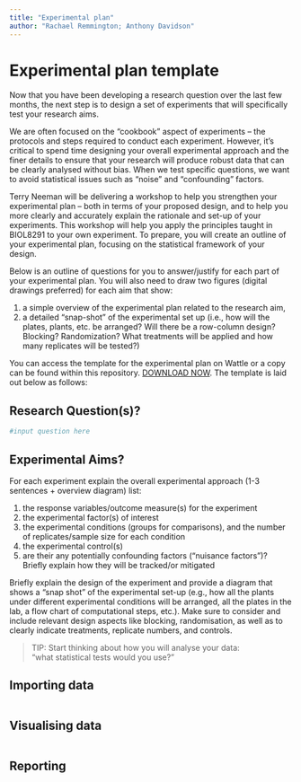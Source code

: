```yaml
---
title: "Experimental plan"
author: "Rachael Remmington; Anthony Davidson"
---
```


# Experimental plan template

Now that you have been developing a research question over the last few months, the next step is to design a set of experiments that will specifically test your research aims.

We are often focused on the “cookbook” aspect of experiments – the protocols and steps required to conduct each experiment. However, it’s critical to spend time designing your overall experimental approach and the finer details to ensure that your research will produce robust data that can be clearly analysed without bias. When we test specific questions, we want to avoid statistical issues such as “noise” and "confounding" factors.

Terry Neeman will be delivering a workshop to help you strengthen your experimental plan – both in terms of your proposed design, and to help you more clearly and accurately explain the rationale and set-up of your experiments. This workshop will help you apply the principles taught in BIOL8291 to your own experiment. To prepare, you will create an outline of your experimental plan, focusing on the statistical framework of your design.

Below is an outline of questions for you to answer/justify for each part of your experimental plan. You will also need to draw two figures (digital drawings preferred) for each aim that show:

1) a simple overview of the experimental plan related to the research aim,
2) a detailed “snap-shot” of the experimental set up (i.e., how will the plates, plants, etc. be arranged? Will there be a row-column design? Blocking? Randomization? What treatments will be applied and how many replicates will be tested?)

You can access the template for the experimental plan on Wattle or a copy can be found within this repository. [DOWNLOAD NOW]("3. Statistical Methods in Biology - Chapter 3.pdf"). The template is laid out below as follows:

## Research Question(s)?

```r
#input question here
```

## Experimental Aims?

For each experiment explain the overall experimental approach (1-3 sentences + overview diagram) list:

1) the response variables/outcome measure(s) for the experiment
2) the experimental factor(s) of interest
3) the experimental conditions (groups for comparisons), and the number of replicates/sample size for each condition
4) the experimental control(s)
5) are their any potentially confounding factors (“nuisance factors”)? Briefly explain how they will be tracked/or mitigated

Briefly explain the design of the experiment and provide a diagram that shows a “snap shot” of the experimental set-up (e.g., how all the plants under different experimental conditions will be arranged, all the plates in the lab, a flow chart of computational steps, etc.). Make sure to consider and include relevant design aspects like blocking, randomisation, as well as to clearly indicate treatments, replicate numbers, and controls.

> TIP: Start thinking about how you will analyse your data:  
                "what statistical tests would you use?"
                
                
## Importing data


```r



```



## Visualising data

```r

```



## Reporting

```r

```


